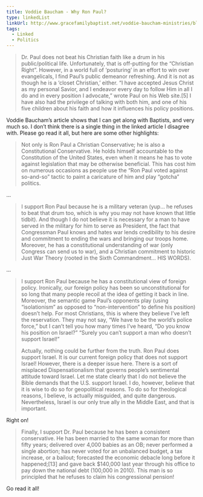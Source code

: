 ```yaml
---
title: Voddie Baucham - Why Ron Paul?
type: linkedList
linkUrl: http://www.gracefamilybaptist.net/voddie-baucham-ministries/blog/why-ron-paul-2012-01/
tags:
  - Linked
  - Politics
---
```


> Dr. Paul does not beat his Christian faith like a drum in his public/political life. Unfortunately, that is off-putting for the “Christian Right”. However, in a world full of ‘posturing’ in an effort to win over evangelicals, I find Paul’s public demeanor refreshing. And it is not as though he is a ‘closet Christian,’ either. “I have accepted Jesus Christ as my personal Savior, and I endeavor every day to follow Him in all I do and in every position I advocate,” wrote Paul on his Web site.\[5\] I have also had the privilege of talking with both him, and one of his five children about his faith and how it influences his policy positions.

Voddie Baucham’s article shows that I can get along with Baptists, and very much so. I don’t think there is a single thing in the linked article I disagree with. Please go read it all, but here are some other highlights:

> Not only is Ron Paul a Christian Conservative; he is also a Constitutional Conservative. He holds himself accountable to the Constitution of the United States, even when it means he has to vote against legislation that may be otherwise beneficial. This has cost him on numerous occasions as people use the “Ron Paul voted against so-and-so” tactic to paint a caricature of him and play “gotcha” politics.

…

> I support Ron Paul because he is a military veteran (yup… he refuses to beat that drum too, which is why you may not have known that little tidbit). And though I do not believe it is necessary for a man to have served in the military for him to serve as President, the fact that Congressman Paul knows and hates war lends credibility to his desire and commitment to ending the wars and bringing our troops home. Moreover, he has a constitutional understanding of war (only Congress can send us to war), and a Christian commitment to historic Just War Theory (rooted in the Sixth Commandment… HIS WORDS).

…

> I support Ron Paul because he has a constitutional view of foreign policy. Ironically, our foreign policy has been so unconstitutional for so long that many people recoil at the idea of getting it back in line. Moreover, the semantic game Paul’s opponents play (using “isolationism” as opposed to “non-intervention” to define his position) doesn’t help. For most Christians, this is where they believe I’ve left the reservation. They may not say, “We have to be the world’s police force,” but I can’t tell you how many times I’ve heard, “Do you know his position on Israel?” “Surely you can’t support a man who doesn’t support Israel!”
> 
> Actually, nothing could be further from the truth. Ron Paul does support Israel. It is our current foreign policy that does not support Israel! However, there is a deeper issue here. There is a sort of misplaced Dispensationalism that governs people’s sentimental attitude toward Israel. Let me state clearly that I do not believe the Bible demands that the U.S. support Israel. I do, however, believe that it is wise to do so for geopolitical reasons. To do so for theological reasons, I believe, is actually misguided, and quite dangerous. Nevertheless, Israel is our only true ally in the Middle East, and that is important.

Right on!

> Finally, I support Dr. Paul because he has been a consistent conservative. He has been married to the same woman for more than fifty years; delivered over 4,000 babies as an OB; never performed a single abortion; has never voted for an unbalanced budget, a tax increase, or a bailout; forecasted the economic debacle long before it happened;\[13\] and gave back $140,000 last year through his office to pay down the national debt (100,000 in 2010). This man is so principled that he refuses to claim his congressional pension!

Go read it all!
